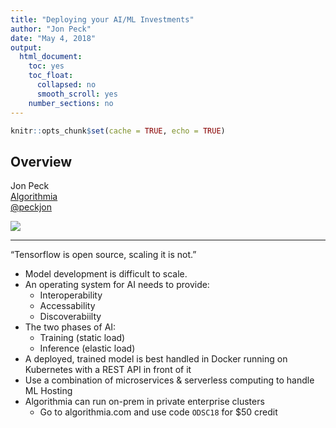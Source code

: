 ```yaml
---
title: "Deploying your AI/ML Investments"
author: "Jon Peck"
date: "May 4, 2018"
output: 
  html_document:
    toc: yes
    toc_float:
      collapsed: no
      smooth_scroll: yes
    number_sections: no
---
```


```r
knitr::opts_chunk$set(cache = TRUE, echo = TRUE)
```

## Overview

<div class="row">

<div class="col-md-6">
Jon Peck  
[Algorithmia](https://algorithmia.com)  
[\@peckjon](https://twitter.com/peckjon)  
</div>

<div class="col-md-6">
![](images/peck.jpg)  
</div>

</div>

***

"Tensorflow is open source, scaling it is not."

- Model development is difficult to scale.
- An operating system for AI needs to provide:
    - Interoperability
    - Accessability
    - Discoverabiilty
- The two phases of AI:
    - Training (static load)
    - Inference (elastic load)
- A deployed, trained model is best handled in Docker running on Kubernetes with a REST API in front of it
- Use a combination of microservices & serverless computing to handle ML Hosting
- Algorithmia can run on-prem in private enterprise clusters
    - Go to algorithmia.com and use code `ODSC18` for $50 credit


